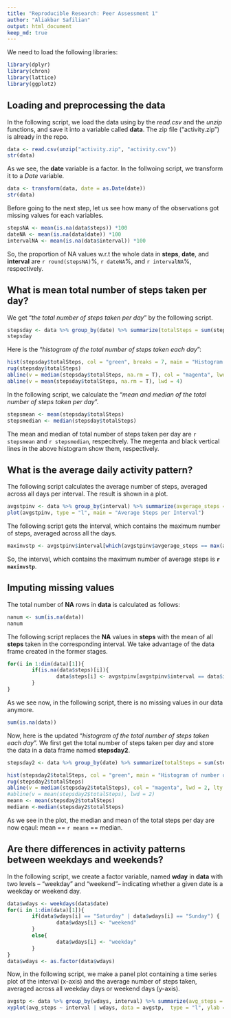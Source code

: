 ```yaml
---
title: "Reproducible Research: Peer Assessment 1"
author: "Aliakbar Safilian"
output: html_document
keep_md: true
---
```

We need to load the following libraries: 
```r
library(dplyr)
library(chron)
library(lattice)
library(ggplot2)
```



## Loading and preprocessing the data
In the following script, we load the data using by the *read.csv* and the *unzip* functions, and save it into a variable called **data**. The zip file ("activity.zip") is already in the repo.  
```r
data <- read.csv(unzip("activity.zip", "activity.csv"))
str(data)
```
As we see, the **date** variable is a factor. In the follwoing script, we transform it to a *Date* variable.
``` r
data <- transform(data, date = as.Date(date))
str(data)
```
Before going to the next step, let us see how many of the observations got missing values for each variables.
```r
stepsNA <- mean(is.na(data$steps)) *100
dateNA <- mean(is.na(data$date)) *100
intervalNA <- mean(is.na(data$interval)) *100
```
So, the proportion of NA values w.r.t the whole data in **steps**, **date**, and **interval** are `r round(stepsNA)`%, `r dateNA`%, and `r intervalNA`%, respectively.

## What is mean total number of steps taken per day?
We get "*the total number of steps taken per day*" by the following script. 
``` r
stepsday <- data %>% group_by(date) %>% summarize(totalSteps = sum(steps, na.rm = TRUE))
stepsday
```

Here is the "*histogram of the total number of steps taken each day*": 
```r
hist(stepsday$totalSteps, col = "green", breaks = 7, main = "Histogram of number of steps taken each day", xlab = "Total Steps")
rug(stepsday$totalSteps) 
abline(v = median(stepsday$totalSteps, na.rm = T), col = "magenta", lwd = 4)
abline(v = mean(stepsday$totalSteps, na.rm = T), lwd = 4)
```

In the following script, we calculate the "*mean and median of the total number of steps taken per day*". 
```r
stepsmean <- mean(stepsday$totalSteps)
stepsmedian <- median(stepsday$totalSteps)
```
The mean and median of total number of steps taken per day are `r stepsmean` and `r stepsmedian`, respecitvely. The megenta and black vertical lines in the above histogram show them, respectively. 

## What is the average daily activity pattern?
The following script calculates the average number of steps, averaged across all days per interval. The result is shown in a plot.
```r
avgstpinv <- data %>% group_by(interval) %>% summarize(avgerage_steps = mean(steps, na.rm = TRUE))
plot(avgstpinv, type = "l", main = "Average Steps per Interval")
```

The following script gets the interval, which contains the maximum number of steps, averaged across all the days. 
```r
maxinvstp <- avgstpinv$interval[which(avgstpinv$avgerage_steps == max(avgstpinv$avgerage_steps))]
```

So, the interval, which contains the maximum number of average steps is **`r maxinvstp`**.

## Imputing missing values
The total number of **NA** rows in **data** is calculated as follows: 
```r
nanum <- sum(is.na(data))
nanum
```

The following script replaces the **NA** values in **steps** with the mean of all **steps** taken in the corresponding interval. We take advantage of the data frame created in the former stages. 

```r
for(i in 1:dim(data)[1]){
        if(is.na(data$steps)[i]){
                data$steps[i] <- avgstpinv[avgstpinv$interval == data$interval[i],]$avgerage_steps
        }
}
```
As we see now, in the following script, there is no missing values in our data anymore.
```r
sum(is.na(data))
```

Now, here is the updated "*histogram of the total number of steps taken each day*". We first get the total number of steps taken per day and store the data in a data frame named **stepsday2**. 
```r
stepsday2 <- data %>% group_by(date) %>% summarize(totalSteps = sum(steps, na.rm = T))

hist(stepsday2$totalSteps, col = "green", main = "Histogram of number of steps taken each day", xlab = "Total Steps")
rug(stepsday2$totalSteps) 
abline(v = median(stepsday2$totalSteps), col = "magenta", lwd = 2, lty = 2)
#abline(v = mean(stepsday2$totalSteps), lwd = 2)
meann <- mean(stepsday2$totalSteps)
mediann <-median(stepsday2$totalSteps)
```
As we see in the plot, the median and mean of the total steps per day are now eqaul: mean == `r meann`  == median.  


## Are there differences in activity patterns between weekdays and weekends?
In the following script, we create a factor variable, named **wday** in **data** with two levels -- "weekday" and "weekend"-- indicating whether a given date is a weekday or weekend day. 
```r
data$wdays <- weekdays(data$date)
for(i in 1:dim(data)[1]){
        if(data$wdays[i] == "Saturday" | data$wdays[i] == "Sunday") {
                data$wdays[i] <- "weekend"
        }
        else{
                data$wdays[i] <- "weekday"
        }
}
data$wdays <- as.factor(data$wdays)
```
Now, in the following script, we make a panel plot containing a time series plot of the interval (x-axis) and the average number of steps taken, averaged across all weekday days or weekend days (y-axis).
```r
avgstp <- data %>% group_by(wdays, interval) %>% summarize(avg_steps = mean(steps, na.rm = TRUE))
xyplot(avg_steps ~ interval | wdays, data = avgstp,  type = "l", ylab = "Number of steps", main = "Average number of Steps per interval")
```